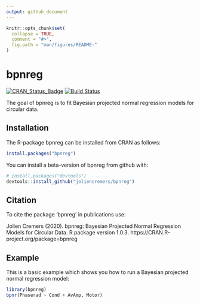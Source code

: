 ```yaml
---
output: github_document
---
```


<!-- README.md is generated from README.Rmd. Please edit that file -->

```r
knitr::opts_chunk$set(
  collapse = TRUE,
  comment = "#>",
  fig.path = "man/figures/README-"
)
```
# bpnreg
[![CRAN_Status_Badge](http://www.r-pkg.org/badges/version/bpnreg)](https://cran.r-project.org/package=bpnreg) 
[![Build Status](https://travis-ci.org/joliencremers/bpnreg.svg?branch=master)](https://travis-ci.org/joliencremers/bpnreg)

The goal of bpnreg is to fit Bayesian projected normal regression models for circular data.

## Installation


The R-package bpnreg can be installed from CRAN as follows:

```r
install.packages("bpnreg")
```

You can install  a beta-version of bpnreg from github with:

```r
# install.packages("devtools")
devtools::install_github("joliencremers/bpnreg")
```

## Citation

To cite the package ‘bpnreg’ in publications use:

  Jolien Cremers (2020). bpnreg: Bayesian Projected Normal Regression Models for
  Circular Data. R package version 1.0.3. https://CRAN.R-project.org/package=bpnreg

## Example

This is a basic example which shows you how to run a Bayesian projected normal regression model:

```r
library(bpnreg)
bpnr(Phaserad ~ Cond + AvAmp, Motor)
```
